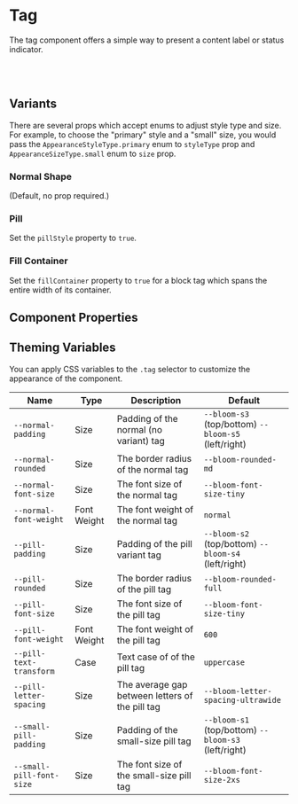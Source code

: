 
# Tag

The tag component offers a simple way to present a content label or status indicator.

<Canvas>
  <Story id="text-tag--pill-colors" />
</Canvas>

<br />
<br />

## Variants

There are several props which accept enums to adjust style type and size. For example, to choose the "primary" style and a "small" size, you would pass the `AppearanceStyleType.primary` enum to `styleType` prop and `AppearanceSizeType.small` enum to `size` prop.

### Normal Shape

(Default, no prop required.)

<Canvas>
  <Story id="text-tag--standard" />
</Canvas>

### Pill

Set the `pillStyle` property to `true`.

<Canvas>
  <Story id="text-tag--pill" />
</Canvas>

### Fill Container

Set the `fillContainer` property to `true` for a block tag which spans the entire width of its container.

<Canvas>
  <Story id="text-tag--pill-listings" />
</Canvas>

## Component Properties

<ArgsTable of={Tag} />

## Theming Variables

You can apply CSS variables to the `.tag` selector to customize the appearance of the component.

| Name                     | Type        | Description                                     | Default                                             |
| ------------------------ | ----------- | ----------------------------------------------- | --------------------------------------------------- |
| `--normal-padding`       | Size        | Padding of the normal (no variant) tag          | `--bloom-s3` (top/bottom) `--bloom-s5` (left/right) |
| `--normal-rounded`       | Size        | The border radius of the normal tag             | `--bloom-rounded-md`                                |
| `--normal-font-size`     | Size        | The font size of the normal tag                 | `--bloom-font-size-tiny`                            |
| `--normal-font-weight`   | Font Weight | The font weight of the normal tag               | `normal`                                            |
| `--pill-padding`         | Size        | Padding of the pill variant tag                 | `--bloom-s2` (top/bottom) `--bloom-s4` (left/right) |
| `--pill-rounded`         | Size        | The border radius of the pill tag               | `--bloom-rounded-full`                              |
| `--pill-font-size`       | Size        | The font size of the pill tag                   | `--bloom-font-size-tiny`                            |
| `--pill-font-weight`     | Font Weight | The font weight of the pill tag                 | `600`                                               |
| `--pill-text-transform`  | Case        | Text case of of the pill tag                    | `uppercase`                                         |
| `--pill-letter-spacing`  | Size        | The average gap between letters of the pill tag | `--bloom-letter-spacing-ultrawide`                  |
| `--small-pill-padding`   | Size        | Padding of the small-size pill tag              | `--bloom-s1` (top/bottom) `--bloom-s3` (left/right) |  |
| `--small-pill-font-size` | Size        | The font size of the small-size pill tag        | `--bloom-font-size-2xs`                             |
